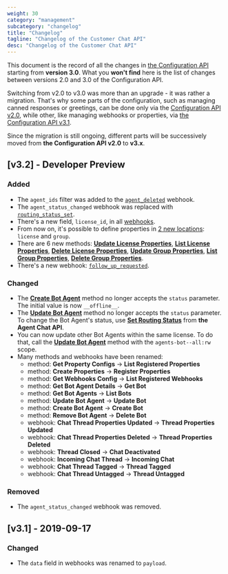 ```yaml
---
weight: 30
category: "management"
subcategory: "changelog"
title: "Changelog"
tagline: "Changelog of the Customer Chat API"
desc: "Changelog of the Customer Chat API"
---
```


This document is the record of all the changes in [the Configuration API](/management/configuration-api/) starting from **version 3.0**. What you **won't find** here is the list of changes between versions 2.0 and 3.0 of the Configuration API.

Switching from v2.0 to v3.0 was more than an upgrade - it was rather a migration. That's why some parts of the configuration, such as managing canned responses or greetings, can be done only via the [Configuration API v2.0](/management/configuration-api/v2.0/), while other, like managing webhooks or properties, via [the Configuration API v3.1](/management/configuration-api/).

Since the migration is still ongoing, different parts will be successively moved from **the Configuration API v2.0** to **v3.x**.

## [v3.2] - Developer Preview

### Added

- The `agent_ids` filter was added to the [`agent_deleted`](/management/configuration-api/v3.2/#triggering-actions) webhook.
- The `agent_status_changed` webhook was replaced with [`routing_status_set`](/management/configuration-api/v3.2/#routing_status_set).
- There's a new field, `license_id`, in all [webhooks](/management/configuration-api/v3.2/#webhooks).
- From now on, it's possible to define properties in [2 new locations](/management/configuration-api/v3.2/#property-locations): `license` and `group`.
- There are 6 new methods: [**Update License Properties**](/management/configuration-api/v3.2/#update-license-properties), [**List License Properties**](/management/configuration-api/v3.2/#list-license-properties), [**Delete License Properties**](/management/configuration-api/v3.2/#delete-license-properties), [**Update Group Properties**](/management/configuration-api/v3.2/#update-group-properties), [**List Group Properties**](/management/configuration-api/v3.2/#list-group-properties), [**Delete Group Properties**](/management/configuration-api/v3.2/#delete-group-properties).
- There's a new webhook: [`follow_up_requested`](/management/configuration-api/v3.2/#follow-up-requested).

### Changed

- The [**Create Bot Agent**](/management/configuration-api/v3.2/#create-bot-agent) method no longer accepts the `status` parameter. The initial value is now `__offline__`.
- The [**Update Bot Agent**](/management/configuration-api/v3.2/#update-bot-agent) method no longer accepts the `status` parameter. To change the Bot Agent's status, use [**Set Routing Status**](/messaging/agent-chat-api/v3.2/rtm-reference/#set-routing-status) from **the Agent Chat API**.
- You can now update other Bot Agents within the same license. To do that, call the [**Update Bot Agent**](/management/configuration-api/v3.2/#update-bot-agent) method with the `agents-bot--all:rw` scope.
- Many methods and webhooks have been renamed:
    * method: **Get Property Configs** -> **List Registered Properties**
    * method: **Create Properties** -> **Register Properties**
    * method: **Get Webhooks Config** -> **List Registered Webhooks**
    * method: **Get Bot Agent Details** -> **Get Bot**
    * method: **Get Bot Agents** -> **List Bots**
    * method: **Update Bot Agent** -> **Update Bot**
    * method: **Create Bot Agent** -> **Create Bot**
    * method: **Remove Bot Agent** -> **Delete Bot**
    * webhook: **Chat Thread Properties Updated** -> **Thread Properties Updated**
    * webhook: **Chat Thread Properties Deleted** -> **Thread Properties Deleted**
    * webhook: **Thread Closed** -> **Chat Deactivated**
    * webhook: **Incoming Chat Thread** -> **Incoming Chat**
    * webhook: **Chat Thread Tagged** -> **Thread Tagged**
    * webhook: **Chat Thread Untagged** -> **Thread Untagged**

### Removed

- The `agent_status_changed` webhook was removed.

## [v3.1] - 2019-09-17

### Changed

- The `data` field in webhooks was renamed to `payload`.
